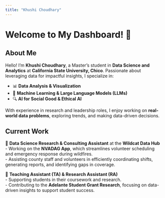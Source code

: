 ```yaml
---
title: "Khushi Choudhary"
---
```


# Welcome to My Dashboard! 🚀

## About Me  

Hello! I'm **Khushi Choudhary**, a Master's student in **Data Science and Analytics** at **California State University, Chico**. Passionate about leveraging data for impactful insights, I specialize in:  

- 📊 **Data Analysis & Visualization**  
- 🤖 **Machine Learning & Large Language Models (LLMs)**  
- 🔍 **AI for Social Good & Ethical AI**  

With experience in research and leadership roles, I enjoy working on **real-world data problems**, exploring trends, and making data-driven decisions.  

## Current Work  

🔹 **Data Science Research & Consulting Assistant** at the **Wildcat Data Hub**  
  - Working on the **NVADAG App**, which streamlines volunteer scheduling and emergency response during wildfires.  
  - Assisting county staff and volunteers in efficiently coordinating shifts, generating reports, and identifying gaps in coverage.  

🔹 **Teaching Assistant (TA) & Research Assistant (RA)**  
  - Supporting students in their coursework and research.  
  - Contributing to the **Adelante Student Grant Research**, focusing on data-driven insights to support student success.  

